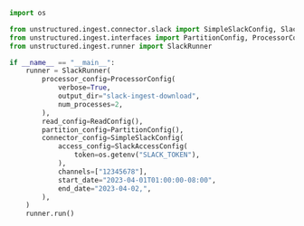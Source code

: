```python Python
import os

from unstructured.ingest.connector.slack import SimpleSlackConfig, SlackAccessConfig
from unstructured.ingest.interfaces import PartitionConfig, ProcessorConfig, ReadConfig
from unstructured.ingest.runner import SlackRunner

if __name__ == "__main__":
    runner = SlackRunner(
        processor_config=ProcessorConfig(
            verbose=True,
            output_dir="slack-ingest-download",
            num_processes=2,
        ),
        read_config=ReadConfig(),
        partition_config=PartitionConfig(),
        connector_config=SimpleSlackConfig(
            access_config=SlackAccessConfig(
                token=os.getenv("SLACK_TOKEN"),
            ),
            channels=["12345678"],
            start_date="2023-04-01T01:00:00-08:00",
            end_date="2023-04-02,",
        ),
    )
    runner.run()
```
